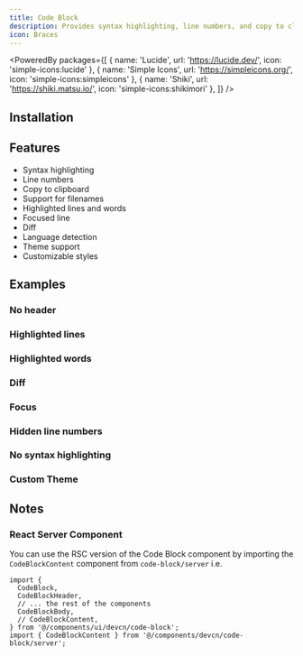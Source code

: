 ```yaml
---
title: Code Block
description: Provides syntax highlighting, line numbers, and copy to clipboard functionality for code blocks.
icon: Braces
---
```


<PoweredBy packages={[
  { name: 'Lucide', url: 'https://lucide.dev/', icon: 'simple-icons:lucide' },
  { name: 'Simple Icons', url: 'https://simpleicons.org/', icon: 'simple-icons:simpleicons' },
  { name: 'Shiki', url: 'https://shiki.matsu.io/', icon: 'simple-icons:shikimori' },
]} />

<Preview path="code-block" />

## Installation

<Installer packageName="code-block" />

## Features

- Syntax highlighting
- Line numbers
- Copy to clipboard
- Support for filenames
- Highlighted lines and words
- Focused line
- Diff
- Language detection
- Theme support
- Customizable styles

## Examples

### No header

<Preview path="code-block-headless" />

### Highlighted lines

<Preview path="code-block-highlight-line" />

### Highlighted words

<Preview path="code-block-highlight-word" />

### Diff

<Preview path="code-block-diff" />

### Focus

<Preview path="code-block-focus" />

### Hidden line numbers

<Preview path="code-block-numberless" />

### No syntax highlighting

<Preview path="code-block-no-highlighting" />

### Custom Theme

<Preview path="code-block-theme" />

## Notes

### React Server Component

You can use the RSC version of the Code Block component by importing the `CodeBlockContent` component from `code-block/server` i.e.

```tsx
import {
  CodeBlock,
  CodeBlockHeader,
  // ... the rest of the components
  CodeBlockBody,
  // CodeBlockContent,
} from '@/components/ui/devcn/code-block';
import { CodeBlockContent } from '@/components/devcn/code-block/server';
```
